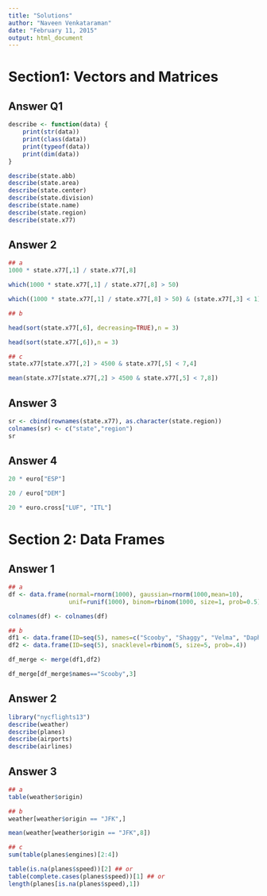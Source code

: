 ```yaml
---
title: "Solutions"
author: "Naveen Venkataraman"
date: "February 11, 2015"
output: html_document
---
```


# Section1: Vectors and Matrices

## Answer Q1

```r

describe <- function(data) {
    print(str(data))
    print(class(data))
    print(typeof(data))
    print(dim(data))
}

describe(state.abb)
describe(state.area)
describe(state.center)
describe(state.division)
describe(state.name)
describe(state.region)
describe(state.x77)
```

## Answer 2

```r

## a
1000 * state.x77[,1] / state.x77[,8]

which(1000 * state.x77[,1] / state.x77[,8] > 50)

which((1000 * state.x77[,1] / state.x77[,8] > 50) & (state.x77[,3] < 1))

## b

head(sort(state.x77[,6], decreasing=TRUE),n = 3)

head(sort(state.x77[,6]),n = 3)

## c
state.x77[state.x77[,2] > 4500 & state.x77[,5] < 7,4]

mean(state.x77[state.x77[,2] > 4500 & state.x77[,5] < 7,8])

```

## Answer 3

```r
sr <- cbind(rownames(state.x77), as.character(state.region))
colnames(sr) <- c("state","region")
sr
```

## Answer 4

```r
20 * euro["ESP"]

20 / euro["DEM"]

20 * euro.cross["LUF", "ITL"]
```

# Section 2: Data Frames

## Answer 1

```r
## a
df <- data.frame(normal=rnorm(1000), gaussian=rnorm(1000,mean=10),
                 unif=runif(1000), binom=rbinom(1000, size=1, prob=0.5))

colnames(df) <- colnames(df)

```

```r
## b
df1 <- data.frame(ID=seq(5), names=c("Scooby", "Shaggy", "Velma", "Daphne", "Fred"))
df2 <- data.frame(ID=seq(5), snacklevel=rbinom(5, size=5, prob=.4))

df_merge <- merge(df1,df2)

df_merge[df_merge$names=="Scooby",3]
```


## Answer 2

```r
library("nycflights13")
describe(weather)
describe(planes)
describe(airports)
describe(airlines)
```

## Answer 3

```r
## a
table(weather$origin)

## b
weather[weather$origin == "JFK",]

mean(weather[weather$origin == "JFK",8])

## c
sum(table(planes$engines)[2:4])

table(is.na(planes$speed))[2] ## or
table(complete.cases(planes$speed))[1] ## or
length(planes[is.na(planes$speed),1])

```
